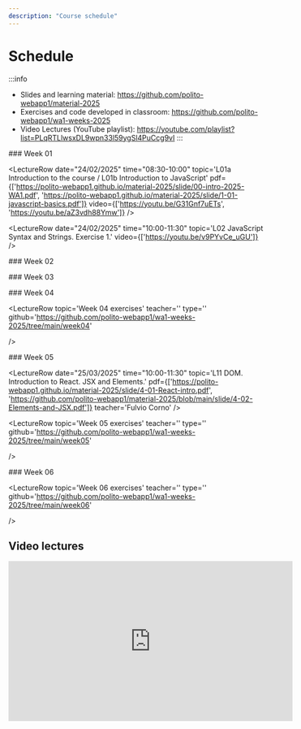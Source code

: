 ```yaml
---
description: "Course schedule"
---
```




# Schedule

:::info
- Slides and learning material: https://github.com/polito-webapp1/material-2025
- Exercises and code developed in classroom: https://github.com/polito-webapp1/wa1-weeks-2025
- Video Lectures (YouTube playlist): https://youtube.com/playlist?list=PLqRTLlwsxDL9wpn33l59ygSl4PuCcg9vI
:::

<LectureTable defaultTeacher="Fulvio Corno" defaultType="Lecture" showMaterial={true} language='EN'>

<LectureDivider>
### Week 01
</LectureDivider>


<LectureRow
    date="24/02/2025" time="08:30-10:00"
    topic='L01a Introduction to the course / L01b Introduction to JavaScript'
    pdf={['https://polito-webapp1.github.io/material-2025/slide/00-intro-2025-WA1.pdf', 'https://polito-webapp1.github.io/material-2025/slide/1-01-javascript-basics.pdf']}
    video={['https://youtu.be/G31Gnf7uETs', 'https://youtu.be/aZ3vdh88Ymw']}
/>

<LectureRow
    date="24/02/2025" time="10:00-11:30"
    topic='L02 JavaScript Syntax and Strings. Exercise 1.'
    video={['https://youtu.be/v9PYvCe_uGU']}
/>

<LectureRow
    date="28/02/2025" time="08:30-10:00"
    topic='L03 JavaScript Arrays. Exercise 2.'
    type='Exercise'
    video='https://youtu.be/-4mJevU_Fz8'
/>

<LectureRow
    date="28/02/2025" time="10:00-11:30"
    topic='L04 JavaScript Objects and Functions'
    pdf='https://polito-webapp1.github.io/material-2025/slide/1-02-javascript-objects-functions.pdf'
    video='https://youtu.be/KMZ8x9jifc0'
/>

<LectureRow
    topic='Week 01 exercises'
    github='https://github.com/polito-webapp1/wa1-weeks-2025/tree/main/week01'
    teacher='' type=''
/>

<LectureDivider>
### Week 02
</LectureDivider>

<LectureRow
    date="04/03/2025" time="10:00-11:30"
    topic='L05 Constructor Functions. Callbacks. Exercise 3.'
    github='https://github.com/polito-webapp1/wa1-weeks-2025/blob/main/week02/exercise3.md'
    video='https://youtu.be/LtiQMJjBR6w'
    teacher='Francesca Russo'
/>  

<LectureRow
    date="04/03/2025" time="11:30-13:00"
    topic='L06 Functional programming. Exercise 3 revisited.'
    pdf='https://polito-webapp1.github.io/material-2025/slide/1-03-javascript-async-programming.pdf'
    teacher='Fulvio Corno'
    video='https://youtu.be/zNfSB64oZdE'
/>

 <LectureRow
    date="" time=""
    type='Lab'
    topic='Overall labs specification'
    teacher=''
    pdf='https://polito-webapp1.github.io/lab-2025/Lab00/Lab00.pdf'
/> 

<LectureRow
    date="07/03/2025" time="08:30-10:00"
    type='Lab'
    topic='Lab 01 - Group 1'
    teacher='Francesca Russo'
    pdf='https://polito-webapp1.github.io/lab-2025/Lab01/Lab01.pdf'
/>

<LectureRow
    date="07/03/2025" time="10:00-11:30"
    type='Lab'
    topic='Lab 01 - Group 2'
    teacher='Francesca Russo'
    pdf='https://polito-webapp1.github.io/lab-2025/Lab01/Lab01.pdf'
/>

<LectureRow
    topic='Week 02 exercises'
    teacher='' type=''
    github='https://github.com/polito-webapp1/wa1-weeks-2025/tree/main/week02'
/>


<LectureDivider>
### Week 03
</LectureDivider>

<LectureRow
    date="11/03/2025" time="10:00-11:30"
    topic='L07 JavaScript Asynchronous Programming. Interfacing with SQLite.'
    pdf='https://polito-webapp1.github.io/material-2025/slide/1-03-javascript-async-programming.pdf'
    teacher='Fulvio Corno'
    video='https://youtu.be/mfkbD1NLhTY'
/>  

<LectureRow
    date="11/03/2025" time="11:30-13:00"
    topic='L08 Promises. Exercise on Asynchronous Programming.'
    github='https://github.com/polito-webapp1/wa1-weeks-2025/blob/main/week03/exercise%204.md'
    type='Exercise'
    teacher='Fulvio Corno'
    video='https://youtu.be/Ztny1n6PC0U'
/>

<LectureRow
    date="14/03/2025" time="08:30-10:00"
    type='Lab'
    topic='Lab 02 - Group 1'
    pdf = 'https://polito-webapp1.github.io/lab-2025/Lab02/Lab02.pdf'
    teacher='Francesca Russo'
/>

<LectureRow
    date="14/03/2025" time="10:00-11:30"
    type='Lab'
    topic='Lab 02 - Group 2'
    pdf = 'https://polito-webapp1.github.io/lab-2025/Lab02/Lab02.pdf'
    teacher='Francesca Russo'
/>

<LectureRow
    topic='Week 03 exercises'
    teacher='' type=''
    github='https://github.com/polito-webapp1/wa1-weeks-2025/tree/main/week03'
/>


<LectureDivider>
### Week 04
</LectureDivider>

<LectureRow
    date="18/03/2025" time="10:00-11:30"
    topic='L09 Web Architectures. ExpressJS'
    pdf='https://polito-webapp1.github.io/material-2025/slide/2-01-Express.pdf'
    video='https://youtu.be/qg8kAWzzyO8'
    teacher='Fulvio Corno'
/>  

<LectureRow
    date="11/03/2025" time="11:30-13:00"
    topic='L10 HTTP APIs. Web API design.'
    type='Exercise'
    pdf='https://polito-webapp1.github.io/material-2025/slide/2-02-API.pdf'
    github='https://github.com/polito-webapp1/wa1-weeks-2025/blob/main/week04/exercise%205.md'
    video='https://youtu.be/hYFKFNfWF7E'
    teacher='Fulvio Corno'
/>

<LectureRow
    date="21/03/2025" time="08:30-10:00"
    type='Lab'
    topic='Lab 03 - Group 1'
    teacher='Francesca Russo'
    pdf = 'https://polito-webapp1.github.io/lab-2025/Lab03/Lab03.pdf'
/>

<LectureRow
    date="21/03/2025" time="10:00-11:30"
    type='Lab'
    topic='Lab 03 - Group 2'
    teacher='Francesca Russo'
    pdf = 'https://polito-webapp1.github.io/lab-2025/Lab03/Lab03.pdf'
/>

<LectureRow
    topic='Week 04 exercises'
    teacher='' type=''
    github='https://github.com/polito-webapp1/wa1-weeks-2025/tree/main/week04'
    
/>


<LectureDivider>
### Week 05
</LectureDivider>

<LectureRow
    date='' time=''
    topic='Reading: HTML and CSS'
    type='Self-Study'
    pdf='https://polito-webapp1.github.io/material-2025/readings/3-0-reading-html-css.pdf'
    teacher=''
/>

<LectureRow
    date="25/03/2025" time="10:00-11:30"
    topic='L11 DOM. Introduction to React. JSX and Elements.'
    pdf={['https://polito-webapp1.github.io/material-2025/slide/4-01-React-intro.pdf', 'https://github.com/polito-webapp1/material-2025/blob/main/slide/4-02-Elements-and-JSX.pdf']}
    teacher='Fulvio Corno'
/>  

<LectureRow
    date="25/03/2025" time="11:30-13:00"
    topic='L12 Exercise on HTML, CSS and Bootstrap.'
    type='Exercise'
    teacher='Francesca Russo'
/>

<LectureRow
    date="28/03/2025" time="08:30-10:00"
    type='ONLINE Lab 🛜'
    topic='Lab 04 - Group 1 (ONLINE)'
    teacher='Francesca Russo'
/>

<LectureRow
    date="28/03/2025" time="10:00-11:30"
    type='ONLINE Lab 🛜'
    topic='Lab 04 - Group 2 (ONLINE)'
    teacher='Francesca Russo'
/>

<LectureRow
    topic='Week 05 exercises'
    teacher='' type=''
    github='https://github.com/polito-webapp1/wa1-weeks-2025/tree/main/week05'
    
/>

<LectureDivider>
### Week 06
</LectureDivider>

<LectureRow
    date="01/04/2025" time="10:00-11:30"
    topic='L13'
    type='ONLINE Lecture 🛜'
    teacher='Fulvio Corno'
/>  

<LectureRow
    date="01/04/2025" time="11:30-13:00"
    topic='L14'
    type='ONLINE Lecture 🛜'
    teacher='Fulvio Corno'
/>

<LectureRow
    date="04/04/2025" time="08:30-10:00"
    type='Lab'
    topic='Lab 05 - Group 1'
    teacher='Francesca Russo'
/>

<LectureRow
    date="04/04/2025" time="10:00-11:30"
    type='Lab'
    topic='Lab 05 - Group 2'
    teacher='Francesca Russo'
/>

<LectureRow
    topic='Week 06 exercises'
    teacher='' type=''
    github='https://github.com/polito-webapp1/wa1-weeks-2025/tree/main/week06'
    
/>


</LectureTable>

## Video lectures



<iframe width="560" height="315" src="https://www.youtube.com/embed/videoseries?list=PLqRTLlwsxDL9wpn33l59ygSl4PuCcg9vI" title="YouTube video player" frameBorder="0" allow="accelerometer; autoplay; clipboard-write; encrypted-media; gyroscope; picture-in-picture; web-share" allowFullScreen></iframe>

